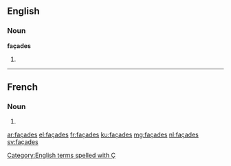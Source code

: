 ==English==

===Noun===
'''façades'''

# {{plural of|façade}}

[[Category:English terms spelled with Ç]]

----

==French==

===Noun===
{{head|fr|plural}} {{f-p}}

# {{plural of|façade|lang=fr}}

[[ar:façades]]
[[el:façades]]
[[fr:façades]]
[[ku:façades]]
[[mg:façades]]
[[nl:façades]]
[[sv:façades]]